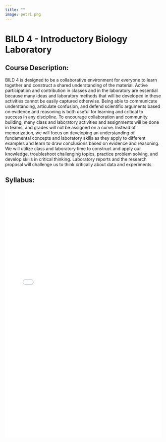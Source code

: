 ```yaml
---
title: ""
image: petri.png
---
```


# BILD 4 - Introductory Biology Laboratory

## Course Description:

BILD 4 is designed to be a collaborative environment for everyone to learn together and construct a shared understanding of the material. Active participation and contribution in classes and in the laboratory are essential because many ideas and laboratory methods that will be developed in these activities cannot be easily captured otherwise. Being able to communicate understanding, articulate confusion, and defend scientific arguments based on evidence and reasoning is both useful for learning and critical to success in any discipline. To encourage collaboration and community building, many class and laboratory activities and assignments will be done in teams, and grades will not be assigned on a curve. Instead of memorization, we will focus on developing an understanding of fundamental concepts and laboratory skills as they apply to different examples and learn to draw conclusions based on evidence and reasoning. We will utilize class and laboratory time to construct and apply our knowledge, troubleshoot challenging topics, practice problem solving, and develop skills in critical thinking. Laboratory reports and the research proposal will challenge us to think critically about data and experiments.

## Syllabus:

<embed src="Reuther_BILD_4_syllabus_SP21.pdf" type="application/pdf" iframe width="100%" height="800">
